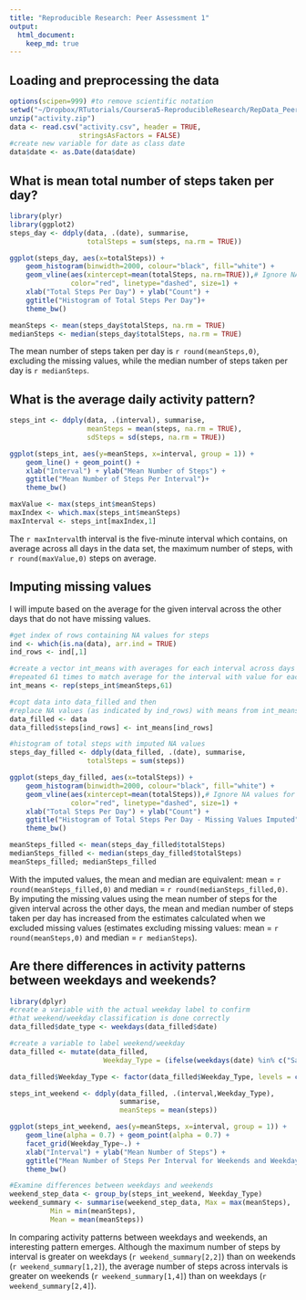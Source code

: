 ```yaml
---
title: "Reproducible Research: Peer Assessment 1"
output: 
  html_document:
    keep_md: true
---
```


## Loading and preprocessing the data

```r
options(scipen=999) #to remove scientific notation
setwd("~/Dropbox/RTutorials/Coursera5-ReproducibleResearch/RepData_PeerAssessment1")
unzip("activity.zip")
data <- read.csv("activity.csv", header = TRUE,
                 stringsAsFactors = FALSE)
#create new variable for date as class date
data$date <- as.Date(data$date)
```

## What is mean total number of steps taken per day?

```r
library(plyr)
library(ggplot2)
steps_day <- ddply(data, .(date), summarise,
                   totalSteps = sum(steps, na.rm = TRUE))

ggplot(steps_day, aes(x=totalSteps)) + 
    geom_histogram(binwidth=2000, colour="black", fill="white") +
    geom_vline(aes(xintercept=mean(totalSteps, na.rm=TRUE)),# Ignore NA values for mean
               color="red", linetype="dashed", size=1) +
    xlab("Total Steps Per Day") + ylab("Count") +
    ggtitle("Histogram of Total Steps Per Day")+
    theme_bw()

meanSteps <- mean(steps_day$totalSteps, na.rm = TRUE)
medianSteps <- median(steps_day$totalSteps, na.rm = TRUE)
```

The mean number of steps taken per day is `r round(meanSteps,0)`, excluding the missing values, while the median number of steps taken per day is `r medianSteps`.


## What is the average daily activity pattern?

```r
steps_int <- ddply(data, .(interval), summarise,
                   meanSteps = mean(steps, na.rm = TRUE),
                   sdSteps = sd(steps, na.rm = TRUE))

ggplot(steps_int, aes(y=meanSteps, x=interval, group = 1)) + 
    geom_line() + geom_point() +
    xlab("Interval") + ylab("Mean Number of Steps") +
    ggtitle("Mean Number of Steps Per Interval")+
    theme_bw()

maxValue <- max(steps_int$meanSteps)
maxIndex <- which.max(steps_int$meanSteps)
maxInterval <- steps_int[maxIndex,1]
```

The `r maxInterval`th interval is the five-minute interval which contains, on average across all days in the data set, the maximum number of steps, with `r round(maxValue,0)` steps on average.

## Imputing missing values

I will impute based on the average for the given interval across the other days that do not have missing values.

```r
#get index of rows containing NA values for steps
ind <- which(is.na(data), arr.ind = TRUE)
ind_rows <- ind[,1]

#create a vector int_means with averages for each interval across days
#repeated 61 times to match average for the interval with value for each day
int_means <- rep(steps_int$meanSteps,61)

#copt data into data_filled and then
#replace NA values (as indicated by ind_rows) with means from int_means
data_filled <- data
data_filled$steps[ind_rows] <- int_means[ind_rows]

#histogram of total steps with imputed NA values
steps_day_filled <- ddply(data_filled, .(date), summarise,
                   totalSteps = sum(steps))

ggplot(steps_day_filled, aes(x=totalSteps)) + 
    geom_histogram(binwidth=2000, colour="black", fill="white") +
    geom_vline(aes(xintercept=mean(totalSteps)),# Ignore NA values for mean
               color="red", linetype="dashed", size=1) +
    xlab("Total Steps Per Day") + ylab("Count") +
    ggtitle("Histogram of Total Steps Per Day - Missing Values Imputed")+
    theme_bw()

meanSteps_filled <- mean(steps_day_filled$totalSteps)
medianSteps_filled <- median(steps_day_filled$totalSteps)
meanSteps_filled; medianSteps_filled
```

With the imputed values, the mean and median are equivalent: mean = `r round(meanSteps_filled,0)` and median = `r round(medianSteps_filled,0)`. By imputing the missing values using the mean number of steps for the given interval across the other days, the mean and median number of steps taken per day has increased from the estimates calculated when we excluded missing values (estimates excluding missing values: mean = `r round(meanSteps,0)` and median = `r medianSteps`).

## Are there differences in activity patterns between weekdays and weekends?

```r
library(dplyr)
#create a variable with the actual weekday label to confirm 
#that weekend/weekday classification is done correctly
data_filled$date_type <- weekdays(data_filled$date)

#create a variable to label weekend/weekday
data_filled <- mutate(data_filled, 
                       Weekday_Type = (ifelse(weekdays(date) %in% c("Saturday", "Sunday"), "Weekend", "Weekday")))

data_filled$Weekday_Type <- factor(data_filled$Weekday_Type, levels = c("Weekend", "Weekday"))

steps_int_weekend <- ddply(data_filled, .(interval,Weekday_Type), 
                           summarise,
                           meanSteps = mean(steps))

ggplot(steps_int_weekend, aes(y=meanSteps, x=interval, group = 1)) + 
    geom_line(alpha = 0.7) + geom_point(alpha = 0.7) +
    facet_grid(Weekday_Type~.) +
    xlab("Interval") + ylab("Mean Number of Steps") +
    ggtitle("Mean Number of Steps Per Interval for Weekends and Weekdays")+
    theme_bw()

#Examine differences between weekdays and weekends
weekend_step_data <- group_by(steps_int_weekend, Weekday_Type)
weekend_summary <- summarise(weekend_step_data, Max = max(meanSteps), 
          Min = min(meanSteps), 
          Mean = mean(meanSteps))

```

In comparing activity patterns between weekdays and weekends, an interesting pattern emerges. Although the maximum number of steps by interval is greater on weekdays (`r weekend_summary[2,2]`) than on weekends (`r weekend_summary[1,2]`), the average number of steps across intervals is greater on weekends (`r weekend_summary[1,4]`) than on weekdays (`r weekend_summary[2,4]`).
